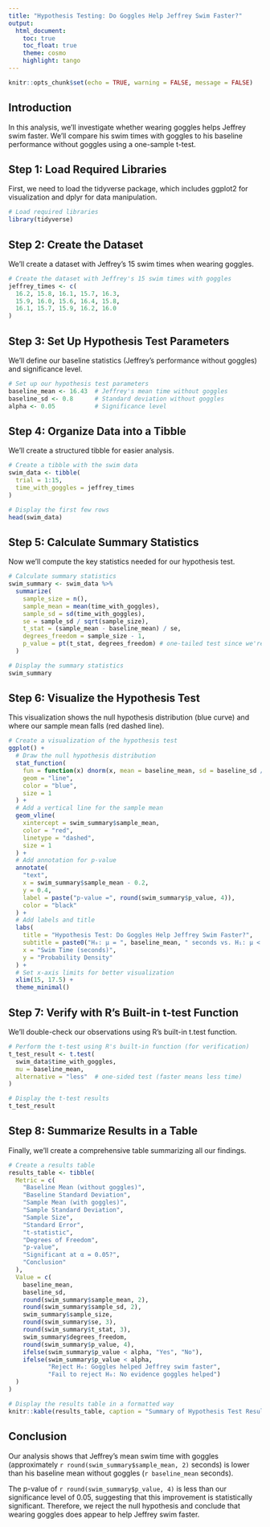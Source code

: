 ```yaml
---
title: "Hypothesis Testing: Do Goggles Help Jeffrey Swim Faster?"
output: 
  html_document:
    toc: true
    toc_float: true
    theme: cosmo
    highlight: tango
---
```


```r
knitr::opts_chunk$set(echo = TRUE, warning = FALSE, message = FALSE)
```

## Introduction

In this analysis, we'll investigate whether wearing goggles helps Jeffrey swim faster. We'll compare his swim times with goggles to his baseline performance without goggles using a one-sample t-test.

## Step 1: Load Required Libraries

First, we need to load the tidyverse package, which includes ggplot2 for visualization and dplyr for data manipulation.

```r
# Load required libraries
library(tidyverse)
```

## Step 2: Create the Dataset

We'll create a dataset with Jeffrey's 15 swim times when wearing goggles.

```r
# Create the dataset with Jeffrey's 15 swim times with goggles
jeffrey_times <- c(
  16.2, 15.8, 16.1, 15.7, 16.3, 
  15.9, 16.0, 15.6, 16.4, 15.8, 
  16.1, 15.7, 15.9, 16.2, 16.0
)
```

## Step 3: Set Up Hypothesis Test Parameters

We'll define our baseline statistics (Jeffrey's performance without goggles) and significance level.

```r
# Set up our hypothesis test parameters
baseline_mean <- 16.43  # Jeffrey's mean time without goggles
baseline_sd <- 0.8      # Standard deviation without goggles
alpha <- 0.05           # Significance level
```

## Step 4: Organize Data into a Tibble

We'll create a structured tibble for easier analysis.

```r
# Create a tibble with the swim data
swim_data <- tibble(
  trial = 1:15,
  time_with_goggles = jeffrey_times
)

# Display the first few rows
head(swim_data)
```

## Step 5: Calculate Summary Statistics

Now we'll compute the key statistics needed for our hypothesis test.

```r
# Calculate summary statistics
swim_summary <- swim_data %>%
  summarize(
    sample_size = n(),
    sample_mean = mean(time_with_goggles),
    sample_sd = sd(time_with_goggles),
    se = sample_sd / sqrt(sample_size),
    t_stat = (sample_mean - baseline_mean) / se,
    degrees_freedom = sample_size - 1,
    p_value = pt(t_stat, degrees_freedom) # one-tailed test since we're testing if time is faster (lower)
  )

# Display the summary statistics
swim_summary
```

## Step 6: Visualize the Hypothesis Test

This visualization shows the null hypothesis distribution (blue curve) and where our sample mean falls (red dashed line).

```r
# Create a visualization of the hypothesis test
ggplot() +
  # Draw the null hypothesis distribution
  stat_function(
    fun = function(x) dnorm(x, mean = baseline_mean, sd = baseline_sd / sqrt(15)),
    geom = "line",
    color = "blue",
    size = 1
  ) +
  # Add a vertical line for the sample mean
  geom_vline(
    xintercept = swim_summary$sample_mean,
    color = "red",
    linetype = "dashed",
    size = 1
  ) +
  # Add annotation for p-value
  annotate(
    "text",
    x = swim_summary$sample_mean - 0.2,
    y = 0.4,
    label = paste("p-value =", round(swim_summary$p_value, 4)),
    color = "black"
  ) +
  # Add labels and title
  labs(
    title = "Hypothesis Test: Do Goggles Help Jeffrey Swim Faster?",
    subtitle = paste0("H₀: μ = ", baseline_mean, " seconds vs. H₁: μ < ", baseline_mean, " seconds"),
    x = "Swim Time (seconds)",
    y = "Probability Density"
  ) +
  # Set x-axis limits for better visualization
  xlim(15, 17.5) +
  theme_minimal()
```

## Step 7: Verify with R's Built-in t-test Function

We'll double-check our observations using R's built-in t.test function.

```r
# Perform the t-test using R's built-in function (for verification)
t_test_result <- t.test(
  swim_data$time_with_goggles,
  mu = baseline_mean,
  alternative = "less"  # one-sided test (faster means less time)
)

# Display the t-test results
t_test_result
```

## Step 8: Summarize Results in a Table

Finally, we'll create a comprehensive table summarizing all our findings.

```r
# Create a results table
results_table <- tibble(
  Metric = c(
    "Baseline Mean (without goggles)",
    "Baseline Standard Deviation",
    "Sample Mean (with goggles)",
    "Sample Standard Deviation",
    "Sample Size",
    "Standard Error",
    "t-statistic",
    "Degrees of Freedom",
    "p-value",
    "Significant at α = 0.05?",
    "Conclusion"
  ),
  Value = c(
    baseline_mean,
    baseline_sd,
    round(swim_summary$sample_mean, 2),
    round(swim_summary$sample_sd, 2),
    swim_summary$sample_size,
    round(swim_summary$se, 3),
    round(swim_summary$t_stat, 3),
    swim_summary$degrees_freedom,
    round(swim_summary$p_value, 4),
    ifelse(swim_summary$p_value < alpha, "Yes", "No"),
    ifelse(swim_summary$p_value < alpha, 
           "Reject H₀: Goggles helped Jeffrey swim faster", 
           "Fail to reject H₀: No evidence goggles helped")
  )
)

# Display the results table in a formatted way
knitr::kable(results_table, caption = "Summary of Hypothesis Test Results")
```

## Conclusion

Our analysis shows that Jeffrey's mean swim time with goggles (approximately `r round(swim_summary$sample_mean, 2)` seconds) is lower than his baseline mean without goggles (`r baseline_mean` seconds). 

The p-value of `r round(swim_summary$p_value, 4)` is less than our significance level of 0.05, suggesting that this improvement is statistically significant. Therefore, we reject the null hypothesis and conclude that wearing goggles does appear to help Jeffrey swim faster.
